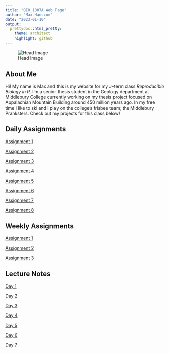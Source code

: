 ```yaml
---
title: "BIO_1007A Web Page"
author: "Max Hanscom"
date: "2023-01-10"
output:
  prettydoc::html_pretty:
    theme: architect
    highlight: github
---
```


![Head Image](mgp2021.jpg) 

## About Me

Hi! My name is Max and this is my website for my J-term class *Reproducible Biology in R*.  I'm a senior thesis student in the Geology department at Middlebury College currently working on my thesis project focused on Appalachian Mountain Building around 450 million years ago.  In my free time I like to ski and I play on the college's frisbee team; the Middlebury Pranksters.  Check out my projects for this class below!

## Daily Assignments

[Assignment 1](Assignment_1.html)

[Assignment 2](Assignment_2.html)

[Assignment 3](Assignment_3.html)

[Assignment 4](Assignment_4.html)

[Assignment 5](Assignment_5.html)

[Assignment 6](Assignment_6.html)

[Assignment 7](Assignment_7.html)

[Assignment 8](Assignment_8.html)

## Weekly Assignments

[Assignment 1](https://lvash.github.io/BIOL1007A/Weekly-Assignment-1.html)

[Assignment 2](Weekly_2.html)

[Assignment 3](Weekly_3.html)

## Lecture Notes

[Day 1](Assignment_1.html)

[Day 2](https://atakoudes.github.io/BIOL1007A/Coding_with_R.html)

[Day 3](Day_3_notes.html)

[Day 4](Day_4_notes.html)

[Day 5](Day_5_notes.html)

[Day 6](Day_6_notes.html)

[Day 7](Day_7_notes.html)


